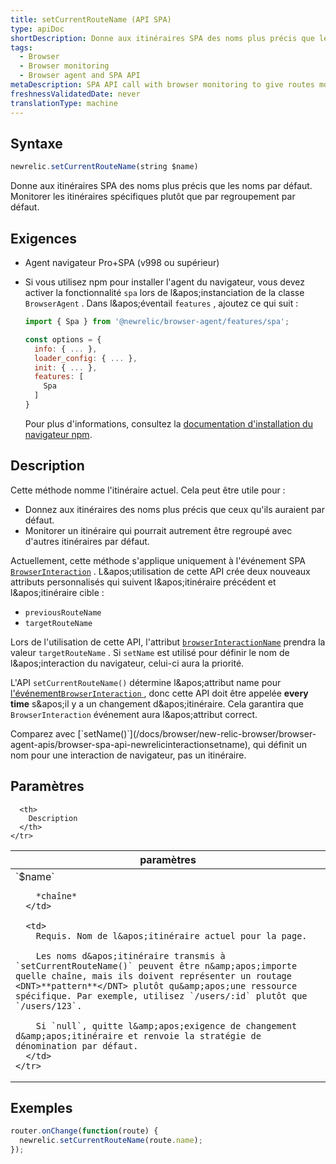 ```yaml
---
title: setCurrentRouteName (API SPA)
type: apiDoc
shortDescription: Donne aux itinéraires SPA des noms plus précis que les noms par défaut. Monitorer les itinéraires spécifiques plutôt que par regroupement par défaut.
tags:
  - Browser
  - Browser monitoring
  - Browser agent and SPA API
metaDescription: SPA API call with browser monitoring to give routes more accurate names and monitor specific routes rather than by default grouping.
freshnessValidatedDate: never
translationType: machine
---
```


## Syntaxe

```js
newrelic.setCurrentRouteName(string $name)
```

Donne aux itinéraires SPA des noms plus précis que les noms par défaut. Monitorer les itinéraires spécifiques plutôt que par regroupement par défaut.

## Exigences

* Agent navigateur Pro+SPA (v998 ou supérieur)

* Si vous utilisez npm pour installer l&apos;agent du navigateur, vous devez activer la fonctionnalité `spa` lors de l&amp;apos;instanciation de la classe `BrowserAgent` . Dans l&amp;apos;éventail `features` , ajoutez ce qui suit :

  ```js
  import { Spa } from '@newrelic/browser-agent/features/spa';

  const options = {
    info: { ... },
    loader_config: { ... },
    init: { ... },
    features: [
      Spa
    ]
  }
  ```

  Pour plus d&apos;informations, consultez la [documentation d&apos;installation du navigateur npm](https://www.npmjs.com/package/@newrelic/browser-agent#new-relic-browser-agent).

## Description

Cette méthode nomme l&apos;itinéraire actuel. Cela peut être utile pour :

* Donnez aux itinéraires des noms plus précis que ceux qu&apos;ils auraient par défaut.
* Monitorer un itinéraire qui pourrait autrement être regroupé avec d&apos;autres itinéraires par défaut.

Actuellement, cette méthode s&apos;applique uniquement à l&apos;événement SPA [`BrowserInteraction`](/docs/insights/explore-data/attributes/browser-default-attributes-insights#browserinteraction-attributes) . L&amp;apos;utilisation de cette API crée deux nouveaux attributs personnalisés qui suivent l&amp;apos;itinéraire précédent et l&amp;apos;itinéraire cible :

* `previousRouteName`
* `targetRouteName`

Lors de l&apos;utilisation de cette API, l&apos;attribut [`browserInteractionName`](/docs/insights/explore-data/attributes/browser-default-attributes-insights#interaction-name) prendra la valeur `targetRouteName` . Si `setName` est utilisé pour définir le nom de l&amp;apos;interaction du navigateur, celui-ci aura la priorité.

L&apos;API `setCurrentRouteName()` détermine l&amp;apos;attribut name pour [l&apos;événement`BrowserInteraction` ](/docs/insights/explore-data/attributes/browser-default-attributes-insights#browserinteraction-attributes), donc cette API doit être appelée <DNT>**every time**</DNT> s&amp;apos;il y a un changement d&amp;apos;itinéraire. Cela garantira que `BrowserInteraction` événement aura l&amp;apos;attribut correct.

<Callout variant="tip">
  Comparez avec [`setName()`](/docs/browser/new-relic-browser/browser-agent-apis/browser-spa-api-newrelicinteractionsetname), qui définit un nom pour une interaction de navigateur, pas un itinéraire.
</Callout>

## Paramètres

<table>
  <thead>
    <tr>
      <th width="25%">
        paramètres
      </th>

      <th>
        Description
      </th>
    </tr>
  </thead>

  <tbody>
    <tr>
      <td>
        `$name`

        *chaîne*
      </td>

      <td>
        Requis. Nom de l&apos;itinéraire actuel pour la page.

        Les noms d&apos;itinéraire transmis à `setCurrentRouteName()` peuvent être n&amp;apos;importe quelle chaîne, mais ils doivent représenter un routage <DNT>**pattern**</DNT> plutôt qu&amp;apos;une ressource spécifique. Par exemple, utilisez `/users/:id` plutôt que `/users/123`.

        Si `null`, quitte l&amp;apos;exigence de changement d&amp;apos;itinéraire et renvoie la stratégie de dénomination par défaut.
      </td>
    </tr>
  </tbody>
</table>

## Exemples

```js
router.onChange(function(route) {
  newrelic.setCurrentRouteName(route.name);
});
```
